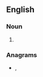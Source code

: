 ==English==

===Noun===
{{head|en|noun plural form}}

# {{plural of|pleader|lang=en}}

===Anagrams===
* {{l|en|pedalers}}, {{l|en|relapsed}}